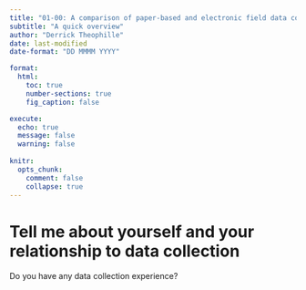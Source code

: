 ```yaml
---
title: "01-00: A comparison of paper-based and electronic field data collection"
subtitle: "A quick overview"
author: "Derrick Theophille"
date: last-modified
date-format: "DD MMMM YYYY"

format: 
  html:
    toc: true
    number-sections: true
    fig_caption: false

execute: 
  echo: true
  message: false
  warning: false
  
knitr: 
  opts_chunk: 
    comment: false
    collapse: true
---
```


# Tell me about yourself and your relationship to data collection

Do you have any data collection experience?

